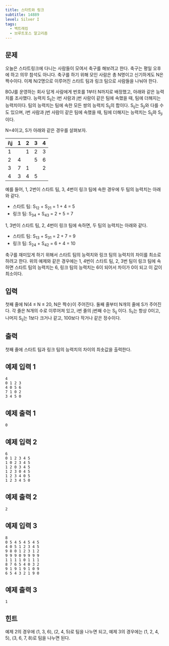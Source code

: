 ```yaml
---
title: 스타트와 링크
subtitle: 14889
level: Silver I
tags:
  - 백트래킹
  - 브루트포스 알고리즘
---
```


## 문제

오늘은 스타트링크에 다니는 사람들이 모여서 축구를 해보려고 한다. 축구는 평일 오후에 하고 의무 참석도 아니다. 축구를 하기 위해 모인 사람은 총 N명이고 신기하게도 N은 짝수이다. 이제 N/2명으로 이루어진 스타트 팀과 링크 팀으로 사람들을 나눠야 한다.

BOJ를 운영하는 회사 답게 사람에게 번호를 1부터 N까지로 배정했고, 아래와 같은 능력치를 조사했다. 능력치 S<sub>ij</sub>는 i번 사람과 j번 사람이 같은 팀에 속했을 때, 팀에 더해지는 능력치이다. 팀의 능력치는 팀에 속한 모든 쌍의 능력치 S<sub>ij</sub>의 합이다. S<sub>ij</sub>는 S<sub>ji</sub>와 다를 수도 있으며, i번 사람과 j번 사람이 같은 팀에 속했을 때, 팀에 더해지는 능력치는 S<sub>ij</sub>와 S<sub>ji</sub>이다.

N=4이고, S가 아래와 같은 경우를 살펴보자.

| i\\j | 1   | 2   | 3   | 4   |
| ---- | --- | --- | --- | --- |
| 1    |     | 1   | 2   | 3   |
| 2    | 4   |     | 5   | 6   |
| 3    | 7   | 1   |     | 2   |
| 4    | 3   | 4   | 5   |     |

예를 들어, 1, 2번이 스타트 팀, 3, 4번이 링크 팀에 속한 경우에 두 팀의 능력치는 아래와 같다.

- 스타트 팀: S<sub>12</sub> + S<sub>21</sub> = 1 + 4 = 5
- 링크 팀: S<sub>34</sub> + S<sub>43</sub> = 2 + 5 = 7

1, 3번이 스타트 팀, 2, 4번이 링크 팀에 속하면, 두 팀의 능력치는 아래와 같다.

- 스타트 팀: S<sub>13</sub> + S<sub>31</sub> = 2 + 7 = 9
- 링크 팀: S<sub>24</sub> + S<sub>42</sub> = 6 + 4 = 10

축구를 재미있게 하기 위해서 스타트 팀의 능력치와 링크 팀의 능력치의 차이를 최소로 하려고 한다. 위의 예제와 같은 경우에는 1, 4번이 스타트 팀, 2, 3번 팀이 링크 팀에 속하면 스타트 팀의 능력치는 6, 링크 팀의 능력치는 6이 되어서 차이가 0이 되고 이 값이 최소이다.

## 입력

첫째 줄에 N(4 ≤ N ≤ 20, N은 짝수)이 주어진다. 둘째 줄부터 N개의 줄에 S가 주어진다. 각 줄은 N개의 수로 이루어져 있고, i번 줄의 j번째 수는 S<sub>ij</sub> 이다. S<sub>ii</sub>는 항상 0이고, 나머지 S<sub>ij</sub>는 1보다 크거나 같고, 100보다 작거나 같은 정수이다.

## 출력

첫째 줄에 스타트 팀과 링크 팀의 능력치의 차이의 최솟값을 출력한다.

## 예제 입력 1

```
4
0 1 2 3
4 0 5 6
7 1 0 2
3 4 5 0
```

## 예제 출력 1

```
0
```

## 예제 입력 2

```
6
0 1 2 3 4 5
1 0 2 3 4 5
1 2 0 3 4 5
1 2 3 0 4 5
1 2 3 4 0 5
1 2 3 4 5 0
```

## 예제 출력 2

```
2
```

## 예제 입력 3

```
8
0 5 4 5 4 5 4 5
4 0 5 1 2 3 4 5
9 8 0 1 2 3 1 2
9 9 9 0 9 9 9 9
1 1 1 1 0 1 1 1
8 7 6 5 4 0 3 2
9 1 9 1 9 1 0 9
6 5 4 3 2 1 9 0
```

## 예제 출력 3

```
1
```

## 힌트

예제 2의 경우에 (1, 3, 6), (2, 4, 5)로 팀을 나누면 되고, 예제 3의 경우에는 (1, 2, 4, 5), (3, 6, 7, 8)로 팀을 나누면 된다.
